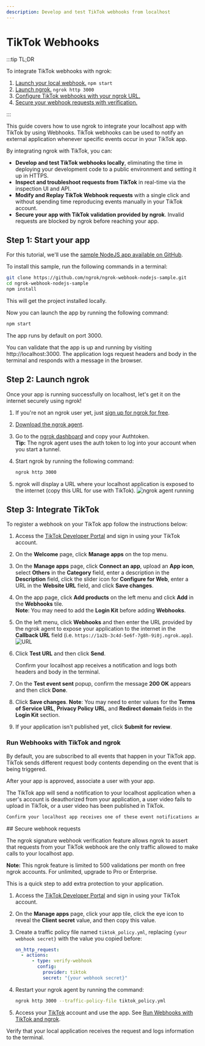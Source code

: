 ```yaml
---
description: Develop and test TikTok webhooks from localhost
---
```



# TikTok Webhooks

:::tip TL;DR

To integrate TikTok webhooks with ngrok:

1. [Launch your local webhook.](#start-your-app) `npm start`
1. [Launch ngrok.](#start-ngrok) `ngrok http 3000`
1. [Configure TikTok webhooks with your ngrok URL.](#setup-webhook)
1. [Secure your webhook requests with verification.](#security)

:::

This guide covers how to use ngrok to integrate your localhost app with TikTok by using Webhooks.
TikTok webhooks can be used to notify an external application whenever specific events occur in your TikTok app.

By integrating ngrok with TikTok, you can:

- **Develop and test TikTok webhooks locally**, eliminating the time in deploying your development code to a public environment and setting it up in HTTPS.
- **Inspect and troubleshoot requests from TikTok** in real-time via the inspection UI and API.
- **Modify and Replay TikTok Webhook requests** with a single click and without spending time reproducing events manually in your TikTok account.
- **Secure your app with TikTok validation provided by ngrok**. Invalid requests are blocked by ngrok before reaching your app.

## **Step 1**: Start your app

For this tutorial, we'll use the [sample NodeJS app available on GitHub](https://github.com/ngrok/ngrok-webhook-nodejs-sample).

To install this sample, run the following commands in a terminal:

```bash
git clone https://github.com/ngrok/ngrok-webhook-nodejs-sample.git
cd ngrok-webhook-nodejs-sample
npm install
```

This will get the project installed locally.

Now you can launch the app by running the following command:

```bash
npm start
```

The app runs by default on port 3000.

You can validate that the app is up and running by visiting http://localhost:3000. The application logs request headers and body in the terminal and responds with a message in the browser.

## **Step 2**: Launch ngrok

Once your app is running successfully on localhost, let's get it on the internet securely using ngrok!

1. If you're not an ngrok user yet, just [sign up for ngrok for free](https://ngrok.com/signup).

1. [Download the ngrok agent](https://download.ngrok.com).

1. Go to the [ngrok dashboard](https://dashboard.ngrok.com) and copy your Authtoken. <br />
   **Tip:** The ngrok agent uses the auth token to log into your account when you start a tunnel.
1. Start ngrok by running the following command:

   ```bash
   ngrok http 3000
   ```

1. ngrok will display a URL where your localhost application is exposed to the internet (copy this URL for use with TikTok).
   ![ngrok agent running](/img/integrations/launch_ngrok_tunnel.png)

## **Step 3**: Integrate TikTok

To register a webhook on your TikTok app follow the instructions below:

1. Access the [TikTok Developer Portal](https://developers.tiktok.com/) and sign in using your TikTok account.

1. On the **Welcome** page, click **Manage apps** on the top menu.

1. On the **Manage apps** page, click **Connect an app**, upload an **App icon**, select **Others** in the **Category** field, enter a description in the **Description** field, click the slider icon for **Configure for Web**, enter a URL in the **Website URL** field, and click **Save changes**.

1. On the app page, click **Add products** on the left menu and click **Add** in the **Webhooks** tile.<br />
   **Note**: You may need to add the **Login Kit** before adding **Webhooks**.

1. On the left menu, click **Webhooks** and then enter the URL provided by the ngrok agent to expose your application to the internet in the **Callback URL** field (i.e. `https://1a2b-3c4d-5e6f-7g8h-9i0j.ngrok.app`).
   ![URL](img/ngrok_url_configuration_tiktok.png)

1. Click **Test URL** and then click **Send**.

   Confirm your localhost app receives a notification and logs both headers and body in the terminal.

1. On the **Test event sent** popup, confirm the message **200 OK** appears and then click **Done**.

1. Click **Save changes**.
   **Note**: You may need to enter values for the **Terms of Service URL**, **Privacy Policy URL**, and **Redirect domain** fields in the **Login Kit** section.

1. If your application isn't published yet, click **Submit for review**.

### Run Webhooks with TikTok and ngrok

By default, you are subscribed to all events that happen in your TikTok app.
TikTok sends different request body contents depending on the event that is being triggered.

After your app is approved, associate a user with your app.

The TikTok app will send a notification to your localhost application when a user's account is deauthorized from your application, a user video fails to upload in TikTok, or a user video has been published in TikTok.

```sh
Confirm your localhost app receives one of these event notifications and logs both headers and body in the terminal.
```

<InspectingRequests />

<ReplayingRequests />
## Secure webhook requests

The ngrok signature webhook verification feature allows ngrok to assert that requests from your TikTok webhook are the only traffic allowed to make calls to your localhost app.

**Note:** This ngrok feature is limited to 500 validations per month on free ngrok accounts. For unlimited, upgrade to Pro or Enterprise.

This is a quick step to add extra protection to your application.

1. Access the [TikTok Developer Portal](https://developers.tiktok.com/) and sign in using your TikTok account.

1. On the **Manage apps** page, click your app tile, click the eye icon to reveal the **Client secret** value, and then copy this value.

1. Create a traffic policy file named `tiktok_policy.yml`, replacing `{your webhook secret}` with the value you copied before:

   ```yaml
   on_http_request:
     - actions:
         - type: verify-webhook
           config:
             provider: tiktok
             secret: "{your webhook secret}"
   ```

1. Restart your ngrok agent by running the command:

   ```bash
   ngrok http 3000 --traffic-policy-file tiktok_policy.yml
   ```

1. Access your [TikTok](https://www.tiktok.com/) account and use the app. See [Run Webhooks with TikTok and ngrok](#run-webhook).

Verify that your local application receives the request and logs information to the terminal.

